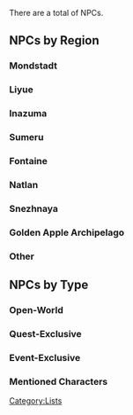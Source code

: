 {{CustomTabs
|tab1 = Overview
|tab2 = List
|tab3 = Dialogue Reward
}}
There are a total of {{Category Total|NPCs|uses=Template:Character Infobox}} NPCs.

==NPCs by Region==
===Mondstadt===
{{NPCs by Category List
|Mondstadt Characters
|header = [[Mondstadt]] NPCs
}}

===Liyue===
{{NPCs by Category List
|Liyue Characters
|header = [[Liyue]] NPCs
}}

===Inazuma===
{{NPCs by Category List
|Inazuma Characters
|header = [[Inazuma]] NPCs
}}

===Sumeru===
{{NPCs by Category List
|Sumeru Characters
|header = [[Sumeru]] NPCs
}}

===Fontaine===
{{NPCs by Category List
|Fontaine
|header = [[Fontaine]] NPCs
}}

===Natlan===
{{NPCs by Category List
|Natlan Characters
|header = [[Natlan]] NPCs
}}

===Snezhnaya===
{{NPCs by Category List
|Snezhnaya Characters
|header = [[Snezhnaya]] NPCs
}}

===Golden Apple Archipelago===
{{NPCs by Category List
|Golden Apple Archipelago Characters
|header = [[Golden Apple Archipelago]] NPCs
}}

===Other===
{{NPCs by Category List
|not1 = Mondstadt Characters
|not2 = Liyue Characters
|not3 = Inazuma Characters
|not4 = Sumeru Characters
|not5 = Fontaine Characters
|not6 = Natlan Characters
|not7 = Snezhnaya Characters
|not8 = Golden Apple Archipelago Characters
|header = other NPCs
}}

==NPCs by Type==
===Open-World===
{{NPCs by Category List
|not1 = Quest-Exclusive NPCs
|not2 = Event-Exclusive NPCs
|not3 = Manga-Only Characters
|not4 = Mentioned Characters
|header = Open-World NPCs
}}

===Quest-Exclusive===
{{NPCs by Category List
|Quest-Exclusive NPCs
|header = [[Quest]]-Exclusive NPCs
}}

===Event-Exclusive===
{{NPCs by Category List
|Event-Exclusive NPCs
|header = [[Event]]-Exclusive NPCs
}}

===Mentioned Characters===
{{NPCs by Category List
|Mentioned Characters
|header = NPCs that have only been mentioned
}}

[[Category:NPCs| ]]
[[Category:Lists]]